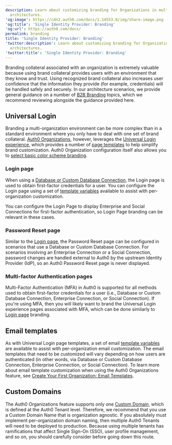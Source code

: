 ```yaml
---
description: Learn about customizing branding for Organizations in multi-tenant
  architectures.
'og:image': https://cdn2.auth0.com/docs/1.14553.0/img/share-image.png
'og:title': 'Single Identity Provider: Branding'
'og:url': https://auth0.com/docs/
permalink: branding
title: 'Single Identity Provider: Branding'
'twitter:description': Learn about customizing branding for Organizations in multi-tenant
  architectures.
'twitter:title': 'Single Identity Provider: Branding'
---
```

Branding collateral associated with an organization is extremely valuable because using brand collateral provides users with an environment that they know and trust. Using recognized brand collateral also increases user confidence that the information they provide (for example, credentials) will be handled safely and securely. In our architecture scenarios, we provide general guidance on a number of [B2B Branding](/docs/get-started/architecture-scenarios/business-to-business/branding) topics, which we recommend reviewing alongside the guidance provided here.

## Universal Login

Branding a multi-organization environment can be more complex than in a standard environment where you only have to deal with one set of brand collateral. [Auth0 Organizations](/docs/manage-users/organizations/organizations-overview), however, leverages the [Universal Login experience](/docs/authenticate/login/auth0-universal-login/universal-login-vs-classic-login/universal-experience), which provides a number of [page templates](/docs/customize/login-pages/universal-login/customize-templates) to help simplify brand customization. Auth0 Organization configuration itself also allows you to [select basic color scheme branding](/docs/manage-users/organizations/configure-organizations/create-organizations).

### Login page

When using a [Database or Custom Database Connection](/docs/authenticate/database-connections), the Login page is used to obtain first-factor credentials for a user. You can configure the Login page using a set of [template variables](/docs/manage-users/organizations/create-first-organization) available to assist with per-organization customization.

<Callout icon="file-lines" color="#0EA5E9" iconType="regular">

You can configure the Login Page to display Enterprise and Social Connections for first-factor authentication, so Login Page branding can be relevant in these cases.

</Callout>

### Password Reset page

Similar to the [Login page](#login-page), the Password Reset page can be configured in scenarios that use a Database or Custom Database Connection. For scenarios involving an Enterprise Connection or a Social Connection, password changes are handled external to Auth0 by the upstream <Tooltip tip="Identity Provider (IdP): Service that stores and manages digital identities." cta="View Glossary" href="/docs/glossary?term=Identity+Provider">Identity Provider</Tooltip> (IdP), so an Auth0 Password Reset page is never displayed.

### Multi-factor Authentication pages

<Tooltip tip="Multi-factor authentication (MFA): User authentication process that uses a factor in addition to username and password such as a code via SMS." cta="View Glossary" href="/docs/glossary?term=Multi-Factor+Authentication">Multi-Factor Authentication</Tooltip> (MFA) in Auth0 is supported for all methods used to obtain first-factor credentials for a user (i.e., Database or Custom Database Connection, Enterprise Connection, or Social Connection). If you're using MFA, then you will likely want to brand the <Tooltip tip="Universal Login: Your application redirects to Universal Login, hosted on Auth0's Authorization Server, to verify a user's identity." cta="View Glossary" href="/docs/glossary?term=Universal+Login">Universal Login</Tooltip> experience pages associated with MFA, which can be done similarly to [Login page](#login-page) branding.

## Email templates

As with Universal Login page templates, a set of email [template variables](/docs/customize/email/email-templates) are available to assist with per-organization email customization. The email templates that need to be customized will vary depending on how users are authenticated (in other words, via Database or Custom Database Connection, Enterprise Connection, or Social Connection). To learn more about email template customization when using the Auth0 Organizations feature, see [Create Your First Organization: Email Templates](/docs/manage-users/organizations/create-first-organization).

## Custom Domains

The Auth0 Organizations feature supports only one [Custom Domain](/docs/customize/custom-domains), which is defined at the Auth0 Tenant level. Therefore, we recommend that you use a <Tooltip tip="Custom Domain: Third-party domain with a specialized, or vanity, name." cta="View Glossary" href="/docs/glossary?term=Custom+Domain">Custom Domain</Tooltip> Name that is organization agnostic. If you absolutely must implement per-organization domain naming, then multiple Auth0 Tenants will need to be deployed to production. Because using multiple tenants has ramifications that affect <Tooltip tip="Single Sign-On (SSO): Service that, after a user logs into one applicaton, automatically logs that user in to other applications." cta="View Glossary" href="/docs/glossary?term=Single+Sign-On">Single Sign-On</Tooltip> (SSO), user profile management, and so on, you should carefully consider before going down this route.